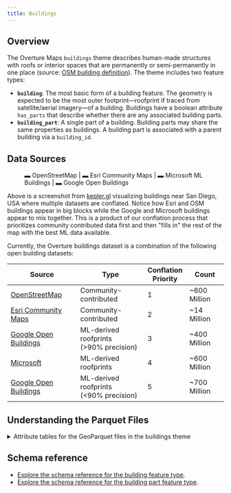 ```yaml
---
title: Buildings
---
```


## Overview

The Overture Maps `buildings` theme describes human-made structures with roofs or interior spaces that are permanently or semi-permanently in one place (source: [OSM building definition](https://wiki.openstreetmap.org/wiki/Key:building)). The theme includes two feature types:

- **`building`**: The most basic form of a building feature. The geometry is expected to be the most outer footprint&mdash;roofprint if traced from satellite/aerial imagery&mdash;of a building. Buildings have a boolean attribute `has_parts` that describe whether there are any associated building parts.
- **`building_part`**: A single part of a building. Building parts may share the same properties as buildings. A building part is associated with a parent building via a `building_id`.

## Data Sources

<figure>
  <ThemedImage
    alt="Overture buildings in San Diego"
    sources={{
      light: useBaseUrl('/img/guides/buildings/san_diego_buildings_3.jpg'),
      dark: useBaseUrl('/img/guides/buildings/san_diego_buildings_3.jpg'),
    }}
  />
  <figcaption>
  <div style={{'text-align':'center'}}>
    <span style={{'backgroundColor':'rgb(36,39,47)', padding:2}}>
    <span style={{color:'rgb(194,42,87)'}}>&#x25AC;   <span style={{color:'white'}}>OpenStreetMap | </span></span>
    <span style={{color:'rgb(4,151,188)'}}>&#x25AC;   <span style={{color:'white'}}>Esri Community Maps | </span></span>
    <span style={{color:'rgb(243,175,102)'}}>&#x25AC; <span style={{color:'white'}}>Microsoft ML Buildings | </span></span>
    <span style={{color:'rgb(236,253,188)'}}>&#x25AC; <span style={{color:'white'}}>Google Open Buildings </span></span>
    </span>
  </div>
  </figcaption>
</figure>

Above is a screenshot from [kepler.gl](//kepler.gl) visualizing buildings near San Diego, USA where multiple datasets are conflated. Notice how Esri and OSM buildings appear in big blocks while the Google and Microsoft buildings appear to mix together. This is a product of our conflation process that prioritizes community contributed data first and then "fills in" the rest of the map with the best ML data available.

Currently, the Overture buildings dataset is a combination of the following open building datasets:

| Source                     |  Type                 | Conflation <br /> Priority | Count    |
| -------------------------- | --------------------- | -------------------------- | ----------- |
| [OpenStreetMap](//osm.org) | Community-contributed | 1                          |~600 Million  |
| [Esri Community Maps](https://communitymaps.arcgis.com/home) | Community-contributed | 2| ~14 Million |
| [Google Open Buildings](https://sites.research.google/open-buildings/)| ML-derived roofprints<br />  (&gt;90% precision) | 3|~400 Million |
| [Microsoft](https://github.com/microsoft/GlobalMLBuildingFootprints) |ML-derived roofprints  | 4|~600 Million |
| [Google Open Buildings](https://sites.research.google/open-buildings/)| ML-derived roofprints<br />  (&lt;90% precision) | 5|~700 Million |

## Understanding the Parquet Files

<details>
        <summary>Attribute tables for the GeoParquet files in the buildings theme</summary>
        <div>
<Tabs>
<TabItem value="building" label="building" default>

| column           | type    | description |
| ---------------- | ------- | ------------ |
| id               | varchar | A feature ID that may be associated with the Global Entity Reference System (GERS) if—and-only-if the feature represents an entity that is part of GERS. |
| geometry         | blob    |  A building's geometry is defined as its footprint or roofprint (if traced from aerial/satellite imagery). MUST be a Polygon as defined by GeoJSON schema. |
| bbox             | struct  | Area defined by two longitudes and two latitudes: latitude is a decimal number between -90.0 and 90.0; longitude is a decimal number between -180.0 and 180.0. |
| sources          | struct  | The array of source information for the properties of a given feature. Each source object lists the property in JSON Pointer notation and the dataset from which that specific value originated. |
| subtype          | varchar | A broad category of the building type and purpose. |
| names            | struct  | The name associated with the feature. The first entry in the array of names must have a "local" language. |
| class            | varchar | Further delineation of the building's built purpose. |
| level            | integer | The building feature's Z-order, i.e., stacking order. A Z-order of 0 is ground level. |
| has_parts        | boolean | Flag indicating whether the building has parts. |
| height           | double  | Height of the building or part in meters. The height is the distance from the lowest point to the highest point. |
| num_floors       | integer | Number of above-ground floors of the building or part. |
| min_height       | double  | The height of the bottom part of building in meters. Used if a building or part of building starts above the ground level. |
| min_floor        | integer | The "start" floor of a building or building part. Indicates that the building or part is "floating" and its bottom-most floor is above ground level, usually because it is part of a larger building in which some parts do reach ground level. |
| facade_color     | varchar | The color (name or color triplet) of the facade of a building or building part in hexadecimal. |
| facade_material  | varchar | The outer surface material of building facade. |
| roof_material    | varchar | The outermost material of the roof. |
| roof_shape       | varchar | The shape of the roof. |
| roof_direction   | double  | Bearing of the roof ridge line. |
| roof_orientation | varchar | Orientation of the roof shape relative to the footprint shape. Either "along" or "across." |
| roof_color       | varchar |  The color (name or color triplet) of the roof of a building or building part in hexadecimal. |

</TabItem>
<TabItem value="building_part" label="building_part" default>
| column           | type    | description |
| ---------------- | ------- | ------------ |
| id               | varchar | A feature ID that may be associated with the Global Entity Reference System (GERS) if—and-only-if the feature represents an entity that is part of GERS. |
| geometry         | blob    |  A building's geometry is defined as its footprint or roofprint (if traced from aerial/satellite imagery). MUST be a Polygon as defined by GeoJSON schema. |
| bbox             | struct  | Area defined by two longitudes and two latitudes: latitude is a decimal number between -90.0 and 90.0; longitude is a decimal number between -180.0 and 180.0. |
| sources          | struct  | The array of source information for the properties of a given feature. Each source object lists the property in JSON Pointer notation and the dataset from which that specific value originated. |
| names            | struct  | The name associated with the feature. The first entry in the array of names must have a "local" language. |
| class            | varchar | Further delineation of the building's built purpose. |
| level            | integer | The building feature's Z-order, i.e., stacking order. A Z-order of 0 is ground level. |
| height           | double  | Height of the building or part in meters. The height is the distance from the lowest point to the highest point. |
| num_floors       | integer | Number of above-ground floors of the building or part. |
| min_height       | double  | The height of the bottom part of building in meters. Used if a building or part of building starts above the ground level. |
| min_floor        | integer | The "start" floor of a building or building part. Indicates that the building or part is "floating" and its bottom-most floor is above ground level, usually because it is part of a larger building in which some parts do reach ground level. |
| facade_color     | varchar | The color (name or color triplet) of the facade of a building or building part in hexadecimal. |
| facade_material  | varchar | The outer surface material of building facade. |
| roof_material    | varchar | The outermost material of the roof. |
| roof_shape       | varchar | The shape of the roof. |
| roof_direction   | double  | Bearing of the roof ridge line. |
| roof_orientation | varchar | Orientation of the roof shape relative to the footprint shape. Either "along" or "across." |
| roof_color       | varchar |  The color (name or color triplet) of the roof of a building or building part in hexadecimal. |
| building_id      | varchar | The building ID to which this part belongs.|

</TabItem>
</Tabs>
</div>
</details>

## Schema reference

- [Explore the schema reference for the building feature type](/schema/reference/buildings/building).
- [Explore the schema reference for the building part feature type](/schema/reference/buildings/building_part).
